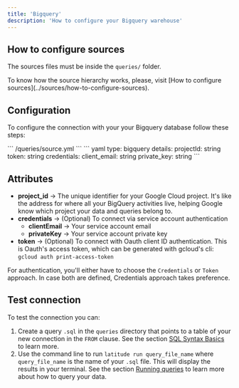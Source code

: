 ```yaml
---
title: 'Bigquery'
description: 'How to configure your Bigquery warehouse'
---
```


## How to configure sources

The sources files must be inside the `queries/` folder.

<Note>
  To know how the source hierarchy works, please, visit [How to configure
  sources](../sources/how-to-configure-sources).
</Note>

## Configuration

To configure the connection with your your Bigquery database follow these steps:

<Steps>
    <Step title="Create the source `.yaml` file within the `queries` folder if you haven't already">
      ``` /queries/source.yml ```
    </Step>
    <Step title="Add the following code for your Bigquery connection">
      ``` yaml
      type: bigquery
      details:
        projectId: string
        token: string
        credentials: 
          client_email: string
          private_key: string
      ```
    </Step>
    <Step title="Replace the details section with your info and save">
    </Step>
    <Step title="Done, now you can test your connection">
    </Step>

</Steps>

## Attributes

- **project_id** → The unique identifier for your Google Cloud project. It's like the address for where all your BigQuery activities live, helping Google know which project your data and queries belong to.
- **credentials** → (Optional) To connect via service account authentication
  - **clientEmail** -> Your service account email
  - **privateKey** -> Your service account private key
- **token** → (Optional) To connect with Oauth client ID authentication. This is Oauth's access token, which can be generated with gcloud's cli: `gcloud auth print-access-token`

For authentication, you'll either have to choose the `Credentials` or `Token` approach. In case both are defined, Credentials approach takes preference.

## Test connection

To test the connection you can:

1. Create a query `.sql` in the `queries` directory that points to a table of your new connection in the `FROM` clause. See the section [SQL Syntax Basics](../queries/basics/sql-syntax-basics) to learn more.
2. Use the command line to run `latitude run query_file_name` where `query_file_name` is the name of your `.sql` file. This will display the results in your terminal. See the section [Running queries](../guides/development/latitude-cli#running-queries) to learn more about how to query your data.
